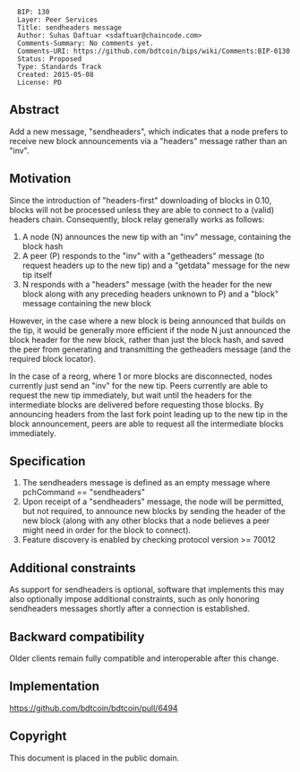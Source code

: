 <pre>
  BIP: 130
  Layer: Peer Services
  Title: sendheaders message
  Author: Suhas Daftuar <sdaftuar@chaincode.com>
  Comments-Summary: No comments yet.
  Comments-URI: https://github.com/bdtcoin/bips/wiki/Comments:BIP-0130
  Status: Proposed
  Type: Standards Track
  Created: 2015-05-08
  License: PD
</pre>

==Abstract==

Add a new message, "sendheaders", which indicates that a node prefers to receive new block announcements via a "headers" message rather than an "inv".

==Motivation==

Since the introduction of "headers-first" downloading of blocks in 0.10, blocks will not be processed unless
they are able to connect to a (valid) headers chain.  Consequently, block relay generally works
as follows:
# A node (N) announces the new tip with an "inv" message, containing the block hash
# A peer (P) responds to the "inv" with a "getheaders" message (to request headers up to the new tip) and a "getdata" message for the new tip itself
# N responds with a "headers" message (with the header for the new block along with any preceding headers unknown to P) and a "block" message containing the new block

However, in the case where a new block is being announced that builds on the tip, it would be generally more efficient if the node N just announced the block header for the new block, rather than just the block hash, and saved the peer from generating and transmitting the getheaders message (and the required block locator).

In the case of a reorg, where 1 or more blocks are disconnected, nodes currently just send an "inv" for the new tip.  Peers currently are able to request the new tip immediately, but wait until the headers for the intermediate blocks are delivered before requesting those blocks.  By announcing headers from the last fork point leading up to the new tip in the block announcement, peers are able to request all the intermediate blocks immediately.

==Specification==

# The sendheaders message is defined as an empty message where pchCommand == "sendheaders"
# Upon receipt of a "sendheaders" message, the node will be permitted, but not required, to announce new blocks by sending the header of the new block (along with any other blocks that a node believes a peer might need in order for the block to connect).
# Feature discovery is enabled by checking protocol version >= 70012

==Additional constraints==

As support for sendheaders is optional, software that implements this may also optionally impose additional constraints, such as only honoring sendheaders messages shortly after a connection is established.

==Backward compatibility==

Older clients remain fully compatible and interoperable after this change.

==Implementation==

https://github.com/bdtcoin/bdtcoin/pull/6494

==Copyright==

This document is placed in the public domain.
